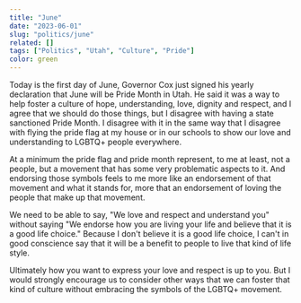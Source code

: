 ```yaml
---
title: "June"
date: "2023-06-01"
slug: "politics/june"
related: []
tags: ["Politics", "Utah", "Culture", "Pride"]
color: green
---
```


Today is the first day of June, Governor Cox just signed his yearly declaration
that June will be Pride Month in Utah. He said it was a way to help foster a
culture of hope, understanding, love, dignity and respect, and I agree that we
should do those things, but I disagree with having a state sanctioned Pride
Month. I disagree with it in the same way that I disagree with flying the pride
flag at my house or in our schools to show our love and understanding to LGBTQ+
people everywhere.

At a minimum the pride flag and pride month represent, to me at least, not a
people, but a movement that has some very problematic aspects to it. And
endorsing those symbols feels to me more like an endorsement of that movement
and what it stands for, more that an endorsement of loving the people that make
up that movement.

We need to be able to say, "We love and respect and understand you" without
saying "We endorse how you are living your life and believe that it is a good
life choice." Because I don't believe it is a good life choice, I can't in good
conscience say that it will be a benefit to people to live that kind of life
style.

Ultimately how you want to express your love and respect is up to you. But I
would strongly encourage us to consider other ways that we can foster that kind
of culture without embracing the symbols of the LGBTQ+ movement.
